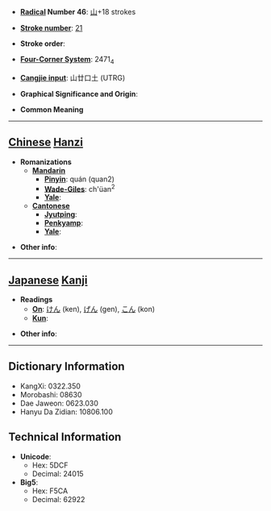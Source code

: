 * '''[[Wiktionary:Chinese radical index| Radical]] Number 46''': [[Wiktionary:Chinese radical index 山|山]]+18 strokes

* '''[[Wiktionary:Chinese total strokes index|Stroke number]]''': [[Wiktionary:Chinese total strokes index 21|21]]

* '''Stroke order''': 

* '''[[Wiktionary:Chinese four corner index|Four-Corner System]]''': 2471<sub>4</sub>

* '''[[Wiktionary:Chinese Cangjie index|Cangjie input]]''': 山廿口土 (UTRG)

* '''Graphical Significance and Origin''': 

* '''Common Meaning'''

----

== [[Chinese]] [[Hanzi]] ==

* '''Romanizations'''
** '''[[Mandarin]]'''
*** '''[[Pinyin]]''': quán (quan2)
*** '''[[Wade-Giles]]''': ch'üan<sup>2</sup>
*** '''[[Yale]]''': 
** '''[[Cantonese]]'''
*** '''[[Jyutping]]''':
*** '''[[Penkyamp]]''': 
*** '''[[Yale]]''': 

* '''Other info''': 

----

== [[Japanese]] [[Kanji]] ==

* '''Readings'''
** '''[[On]]''': [[けん]] (ken), [[げん]] (gen), [[こん]] (kon)
** '''[[Kun]]''': 

* '''Other info''':  

----

== Dictionary Information ==

* KangXi: 0322.350
* Morobashi: 08630
* Dae Jaweon: 0623.030
* Hanyu Da Zidian: 10806.100

== Technical Information ==

* '''Unicode''':
** Hex: 5DCF
** Decimal: 24015
* '''Big5''':
** Hex: F5CA
** Decimal: 62922